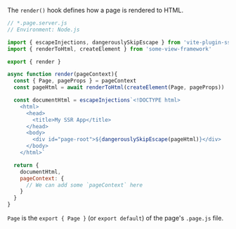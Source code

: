 The `render()` hook defines how a page is rendered to HTML.

```js
// *.page.server.js
// Environment: Node.js

import { escapeInjections, dangerouslySkipEscape } from 'vite-plugin-ssr'
import { renderToHtml, createElement } from 'some-view-framework'

export { render }

async function render(pageContext){
  const { Page, pageProps } = pageContext
  const pageHtml = await renderToHtml(createElement(Page, pageProps))

  const documentHtml = escapeInjections`<!DOCTYPE html>
    <html>
      <head>
        <title>My SSR App</title>
      </head>
      <body>
        <div id="page-root">${dangerouslySkipEscape(pageHtml)}</div>
      </body>
    </html>`

  return {
    documentHtml,
    pageContext: {
      // We can add some `pageContext` here
    }
  }
}
```

`Page` is the `export { Page }` (or `export default`) of the page's `.page.js` file.

